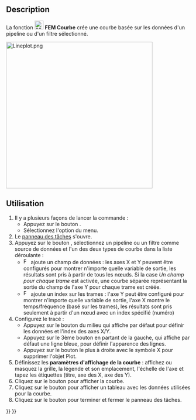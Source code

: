 <languages/>

{{Docnav/fr
|[[FEM_PostCreateFunctionBox/fr|Filtre fonction boîte]]
|[[FEM_PostHistogram/fr|Histogramme]]
|[[FEM_Workbench/fr|Atelier FEM]]
|IconL=FEM_PostCreateFunctionBox.svg
|IconR=FEM_PostHistogram.svg
|IconC=Workbench_FEM.svg
}}

{{GuiCommand/fr
|Name=FEM PostLineplot
|Name/fr=FEM Courbe
|MenuLocation=Résultats → Visualisation des données → Créer une courbe
|Workbenches=[[FEM_Workbench/fr|FEM]]
|Version=1.1
|SeeAlso=[[FEM_tutorial/fr|FEM Tutoriel]]
}}

==Description==

La fonction [[Image:FEM_PostLineplot.svg|24px]] '''FEM Courbe''' crée une courbe basée sur les données d'un pipeline ou d'un filtre sélectionné.

[[File:Lineplot.png|400px]]
{{Caption|Exemple de courbe}}

<span id="Usage"></span>
==Utilisation==

# Il y a plusieurs façons de lancer la commande :
#* Appuyez sur le bouton {{Button|[[Image:FEM_PostLineplot.svg|16px]] [[FEM_PostLineplot/fr|Créer une courbe]]}}.
#* Sélectionnez l'option {{MenuCommand|Résultats → Visualisation des données → [[Image:FEM_PostLineplot.svg|16px]] Créer une courbe}} du menu.
# Le [[Task_Panel/fr|panneau des tâches]] s'ouvre.
# Appuyez sur le bouton {{Button|Ajouter des données}}, sélectionnez un pipeline ou un filtre comme source de données et l'un des deux types de courbe dans la liste déroulante :
#* [[Image:FEM_PostIndex.svg|16px]] ajoute un champ de données : les axes X et Y peuvent être configurés pour montrer n'importe quelle variable de sortie, les résultats sont pris à partir de tous les nœuds. Si la case ''Un champ pour chaque trame'' est activée, une courbe séparée représentant la sortie du champ de l'axe Y pour chaque trame est créée.
#* [[Image:FEM_PostField.svg|16px]] ajoute un index sur les trames : l'axe Y peut être configuré pour montrer n'importe quelle variable de sortie, l'axe X montre le temps/fréquence (basé sur les trames), les résultats sont pris seulement à partir d'un nœud avec un index spécifié (numéro)
# Configurez le tracé :
#* Appuyez sur le bouton du milieu qui affiche par défaut {{Button|Position (X)}} pour définir les données et l'index des axes X/Y.
#* Appuyez sur le 3ème bouton en partant de la gauche, qui affiche par défaut une ligne bleue, pour définir l'apparence des lignes.
#* Appuyez sur le bouton le plus à droite avec le symbole X pour supprimer l'objet Plot.
# Définissez les '''paramètres d'affichage de la courbe''' : affichez ou masquez la grille, la légende et son emplacement, l'échelle de l'axe et tapez les étiquettes (titre, axe des X, axe des Y).
# Cliquez sur le bouton {{Button|Afficher le tracé}} pour afficher la courbe.
# Cliquez sur le bouton {{Button|Afficher les données}} pour afficher un tableau avec les données utilisées pour la courbe.
# Cliquez sur le bouton {{Button|OK}} pour terminer et fermer le panneau des tâches.


{{Docnav/fr
|[[FEM_PostCreateFunctionBox/fr|Filtre fonction boîte]]
|[[FEM_PostHistogram/fr|Histogramme]]
|[[FEM_Workbench/fr|Atelier FEM]]
|IconL=FEM_PostCreateFunctionBox.svg
|IconR=FEM_PostHistogram.svg
|IconC=Workbench_FEM.svg
}}

{{FEM_Tools_navi{{#translation:}}}}
{{Userdocnavi{{#translation:}}}}